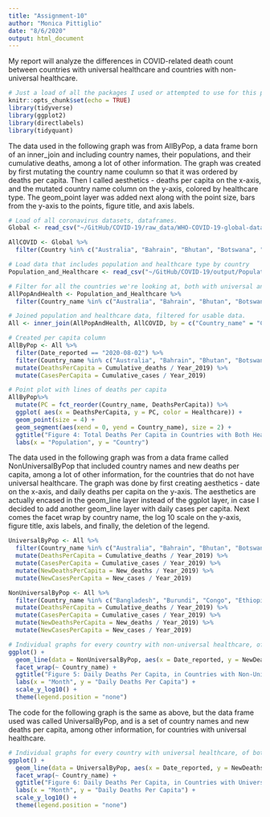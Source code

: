 ```yaml
---
title: "Assignment-10"
author: "Monica Pittiglio"
date: "8/6/2020"
output: html_document
---
```


My report will analyze the differences in COVID-related death count between countries with universal healthcare and countries with non-universal healthcare.

```r
# Just a load of all the packages I used or attempted to use for this project.
knitr::opts_chunk$set(echo = TRUE)
library(tidyverse)
library(ggplot2)
library(directlabels)
library(tidyquant)
```

The data used in the following graph was from AllByPop, a data frame born of an inner_join and including country names, their populations, and their cumulative deaths, among a lot of other information. The graph was created by first mutating the country name coulumn so that it was ordered by deaths per capita. Then I called aesthetics - deaths per capita on the x-axis, and the mutated country name column on the y-axis, colored by healthcare type. The geom_point layer was added next along with the point size, bars from the y-axis to the points, figure title, and axis labels.

```r

# Load of all coronavirus datasets, dataframes.
Global <- read_csv("~/GitHub/COVID-19/raw_data/WHO-COVID-19-global-data (1).csv")

AllCOVID <- Global %>%
  filter(Country %in% c("Australia", "Bahrain", "Bhutan", "Botswana", "Brazil", "Brunei Darussalam", "Canada", "Cuba", "Denmark", "Finland", "Georgia", "Greece", "Iceland", "Ireland", "Italy", "Kuwait", "Malta", "New Zealand", "Norway", "Oman", "Portugal", "San Marino", "Saudi Arabia", "South Africa", "Spain", "Sri Lanka", "Sweden", "Trinidad and Tobago", "The United Kingdom", "Bangladesh", "Burundi", "Congo", "Ethiopia", "Jordan", "Kenya", "Nigeria", "Paraguay", "United Arab Emirates", "United Republic of Tanzania", "Uganda", "United States of America"))

# Load data that includes population and healthcare type by country
Population_and_Healthcare <- read_csv("~/GitHub/COVID-19/output/Population and Healthcare.csv")

# Filter for all the countries we're looking at, both with universal and non-universal healthcare
AllPopAndHealth <- Population_and_Healthcare %>%
  filter(Country_name %in% c("Australia", "Bahrain", "Bhutan", "Botswana", "Brazil", "Brunei Darussalam", "Canada", "Cuba", "Denmark", "Finland", "Georgia", "Greece", "Iceland", "Ireland", "Italy", "Kuwait", "Malta", "New Zealand", "Norway", "Oman", "Portugal", "San Marino", "Saudi Arabia", "South Africa", "Spain", "Sri Lanka", "Sweden", "Trinidad and Tobago", "The United Kingdom", "Bangladesh", "Burundi", "Congo", "Ethiopia", "Jordan", "Kenya", "Nigeria", "Paraguay", "United Arab Emirates", "United Republic of Tanzania", "Uganda", "United States of America"))

# Joined population and healthcare data, filtered for usable data.
All <- inner_join(AllPopAndHealth, AllCOVID, by = c("Country_name" = "Country"))

# Created per capita column
AllByPop <- All %>%
  filter(Date_reported == "2020-08-02") %>%
  filter(Country_name %in% c("Australia", "Bahrain", "Bhutan", "Botswana", "Brazil", "Brunei Darussalam", "Canada", "Cuba", "Denmark", "Finland", "Georgia", "Greece", "Iceland", "Ireland", "Italy", "Kuwait", "Malta", "New Zealand", "Norway", "Oman", "Portugal", "San Marino", "Saudi Arabia", "South Africa", "Spain", "Sri Lanka", "Sweden", "Trinidad and Tobago", "The United Kingdom", "Bangladesh", "Burundi", "Congo", "Ethiopia", "Jordan", "Kenya", "Nigeria", "Paraguay", "United Arab Emirates", "United Republic of Tanzania", "Uganda", "United States of America")) %>%
  mutate(DeathsPerCapita = Cumulative_deaths / Year_2019) %>%
  mutate(CasesPerCapita = Cumulative_cases / Year_2019)
```

```r
# Point plot with lines of deaths per capita
AllByPop%>%
  mutate(PC = fct_reorder(Country_name, DeathsPerCapita)) %>%
  ggplot( aes(x = DeathsPerCapita, y = PC, color = Healthcare)) +
  geom_point(size = 4) +
  geom_segment(aes(xend = 0, yend = Country_name), size = 2) +
  ggtitle("Figure 4: Total Deaths Per Capita in Countries with Both Healthcare Types") +
  labs(x = "Population", y = "Country")
```

The data used in the following graph was from a data frame called NonUniversalByPop that included country names and new deaths per capita, among a lot of other information, for the countries that do not have universal healthcare. The graph was done by first creating aesthetics - date on the x-axis, and daily deaths per capita on the y-axis. The aesthetics are actually encased in the geom_line layer instead of the ggplot layer, in case I decided to add another geom_line layer with daily cases per capita. Next comes the facet wrap by country name, the log 10 scale on the y-axis, figure title, axis labels, and finally, the deletion of the legend.

```r

UniversalByPop <- All %>%
  filter(Country_name %in% c("Australia", "Bahrain", "Bhutan", "Botswana", "Brazil", "Brunei Darussalam", "Canada", "Cuba", "Denmark", "Finland", "Georgia", "Greece", "Iceland", "Ireland", "Italy", "Kuwait", "Malta", "New Zealand", "Norway", "Oman", "Portugal", "San Marino", "Saudi Arabia", "South Africa", "Spain", "Sri Lanka", "Sweden", "Trinidad and Tobago", "The United Kingdom")) %>%
  mutate(DeathsPerCapita = Cumulative_deaths / Year_2019) %>%
  mutate(CasesPerCapita = Cumulative_cases / Year_2019) %>%
  mutate(NewDeathsPerCapita = New_deaths / Year_2019) %>%
  mutate(NewCasesPerCapita = New_cases / Year_2019)

NonUniversalByPop <- All %>%
  filter(Country_name %in% c("Bangladesh", "Burundi", "Congo", "Ethiopia", "Jordan", "Kenya", "Nigeria", "Paraguay", "United Arab Emirates", "United Republic of Tanzania", "Uganda", "United States of America")) %>%
  mutate(DeathsPerCapita = Cumulative_deaths / Year_2019) %>%
  mutate(CasesPerCapita = Cumulative_cases / Year_2019) %>%
  mutate(NewDeathsPerCapita = New_deaths / Year_2019) %>%
  mutate(NewCasesPerCapita = New_cases / Year_2019)

# Individual graphs for every country with non-universal healthcare, of both cases and deaths per capita.
ggplot() +
  geom_line(data = NonUniversalByPop, aes(x = Date_reported, y = NewDeathsPerCapita, color = "Deaths")) +
  facet_wrap(~ Country_name) +
  ggtitle("Figure 5: Daily Deaths Per Capita, in Countries with Non-Universal Healthcare") +
  labs(x = "Month", y = "Daily Deaths Per Capita") +
  scale_y_log10() +
  theme(legend.position = "none")
```

The code for the following graph is the same as above, but the data frame used was called UniversalByPop, and is a set of country names and new deaths per capita, among other information, for countries with universal healthcare.

```r
# Individual graphs for every country with universal healthcare, of both cases and deaths per capita.
ggplot() +
  geom_line(data = UniversalByPop, aes(x = Date_reported, y = NewDeathsPerCapita, color = "Deaths")) +
  facet_wrap(~ Country_name) +
  ggtitle("Figure 6: Daily Deaths Per Capita, in Countries with Universal Healthcare") +
  labs(x = "Month", y = "Daily Deaths Per Capita") +
  scale_y_log10() +
  theme(legend.position = "none")
```
